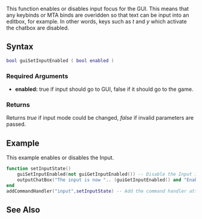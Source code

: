 {{Client function}}

This function enables or disables input focus for the GUI.  This means that any keybinds or MTA binds are overidden so that text can be input into an editbox, for example.  In other words, keys such as ''t'' and ''y'' which activate the chatbox are disabled.

{{New feature|3.0110|1.1|
[[/guiSetInputMode.md|guiSetInputMode]] can be used as an extended version of ''guiSetInputEnabled'' since it provides the same functionality with one added feature.
}}

==Syntax== 
<syntaxhighlight lang="lua">
bool guiSetInputEnabled ( bool enabled )
</syntaxhighlight> 

===Required Arguments===
* '''enabled:''' true if input should go to GUI, false if it should go to the game.

===Returns===
Returns ''true'' if input mode could be changed, ''false'' if invalid parameters are passed.

==Example== 
This example enables or disables the Input.
<syntaxhighlight lang="lua">
function setInputState()
	guiSetInputEnabled(not guiGetInputEnabled()) -- Disable the Input if Enabled, either Enable it.
	outputChatBox("The input is now ".. (guiGetInputEnabled() and "Enabled" or "Disabled") ..".") -- Output the new Input state.
end
addCommandHandler("input",setInputState) -- Add the command handler attached to the function "setInputState".
</syntaxhighlight>

==See Also==
{{GUI_functions}}